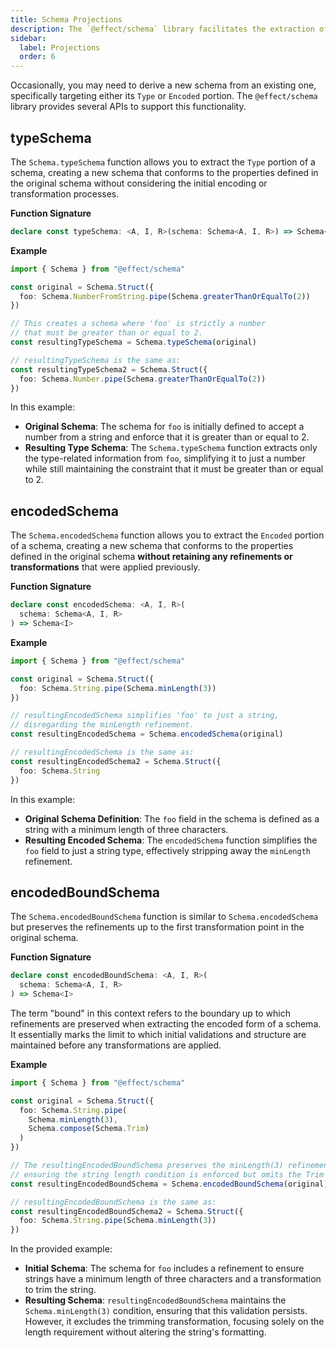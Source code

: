 ```yaml
---
title: Schema Projections
description: The `@effect/schema` library facilitates the extraction of `Type` or `Encoded` portions from schemas, streamlining the creation of new schemas based on old specifications.
sidebar:
  label: Projections
  order: 6
---
```


Occasionally, you may need to derive a new schema from an existing one, specifically targeting either its `Type` or `Encoded` portion. The `@effect/schema` library provides several APIs to support this functionality.

## typeSchema

The `Schema.typeSchema` function allows you to extract the `Type` portion of a schema, creating a new schema that conforms to the properties defined in the original schema without considering the initial encoding or transformation processes.

**Function Signature**

```ts showLineNumbers=false
declare const typeSchema: <A, I, R>(schema: Schema<A, I, R>) => Schema<A>
```

**Example**

```ts twoslash
import { Schema } from "@effect/schema"

const original = Schema.Struct({
  foo: Schema.NumberFromString.pipe(Schema.greaterThanOrEqualTo(2))
})

// This creates a schema where 'foo' is strictly a number
// that must be greater than or equal to 2.
const resultingTypeSchema = Schema.typeSchema(original)

// resultingTypeSchema is the same as:
const resultingTypeSchema2 = Schema.Struct({
  foo: Schema.Number.pipe(Schema.greaterThanOrEqualTo(2))
})
```

In this example:

- **Original Schema**: The schema for `foo` is initially defined to accept a number from a string and enforce that it is greater than or equal to 2.
- **Resulting Type Schema**: The `Schema.typeSchema` function extracts only the type-related information from `foo`, simplifying it to just a number while still maintaining the constraint that it must be greater than or equal to 2.

## encodedSchema

The `Schema.encodedSchema` function allows you to extract the `Encoded` portion of a schema,
creating a new schema that conforms to the properties defined in the original schema **without retaining any refinements or transformations** that were applied previously.

**Function Signature**

```ts showLineNumbers=false
declare const encodedSchema: <A, I, R>(
  schema: Schema<A, I, R>
) => Schema<I>
```

**Example**

```ts twoslash
import { Schema } from "@effect/schema"

const original = Schema.Struct({
  foo: Schema.String.pipe(Schema.minLength(3))
})

// resultingEncodedSchema simplifies 'foo' to just a string,
// disregarding the minLength refinement.
const resultingEncodedSchema = Schema.encodedSchema(original)

// resultingEncodedSchema is the same as:
const resultingEncodedSchema2 = Schema.Struct({
  foo: Schema.String
})
```

In this example:

- **Original Schema Definition**: The `foo` field in the schema is defined as a string with a minimum length of three characters.
- **Resulting Encoded Schema**: The `encodedSchema` function simplifies the `foo` field to just a string type, effectively stripping away the `minLength` refinement.

## encodedBoundSchema

The `Schema.encodedBoundSchema` function is similar to `Schema.encodedSchema` but preserves the refinements up to the first transformation point in the
original schema.

**Function Signature**

```ts showLineNumbers=false
declare const encodedBoundSchema: <A, I, R>(
  schema: Schema<A, I, R>
) => Schema<I>
```

The term "bound" in this context refers to the boundary up to which refinements are preserved when extracting the encoded form of a schema. It essentially marks the limit to which initial validations and structure are maintained before any transformations are applied.

**Example**

```ts twoslash
import { Schema } from "@effect/schema"

const original = Schema.Struct({
  foo: Schema.String.pipe(
    Schema.minLength(3),
    Schema.compose(Schema.Trim)
  )
})

// The resultingEncodedBoundSchema preserves the minLength(3) refinement,
// ensuring the string length condition is enforced but omits the Trim transformation.
const resultingEncodedBoundSchema = Schema.encodedBoundSchema(original)

// resultingEncodedBoundSchema is the same as:
const resultingEncodedBoundSchema2 = Schema.Struct({
  foo: Schema.String.pipe(Schema.minLength(3))
})
```

In the provided example:

- **Initial Schema**: The schema for `foo` includes a refinement to ensure strings have a minimum length of three characters and a transformation to trim the string.
- **Resulting Schema**: `resultingEncodedBoundSchema` maintains the `Schema.minLength(3)` condition, ensuring that this validation persists. However, it excludes the trimming transformation, focusing solely on the length requirement without altering the string's formatting.
